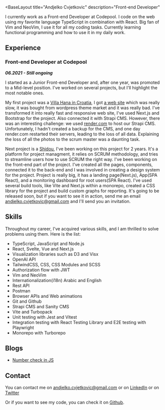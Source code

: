 

<BaseLayout
  title="Andjelko Cvjetkovic"
  description="Front-end Developer"
>

<MyInfo 
  name="Andjelko Cvjetkovic"
  position="Front-end Developer"
  company="Codepool"
  company_url="https://codepool.io"
/>

<Prose>

I currently work as a Front-end Developer at Codepool. 
I code on the web using my favorite language TypeScript in combination with React.
Big fan of Vim and NeoVim, I use it for all my coding tasks.
Currently learning functional programming and how to use it in my daily work.


## Experience

### Front-end Developer at Codepool

***06.2021 - Still ongoing*** 

I started as a Junior Front-end Developer and, after one year, was promoted to a Mid-level position.
I've worked on several projects, but I'll highlight the most notable ones.


My first project was a [Villa Hana in Croatia](https://villahana-croatia.com/), I got [a web site](https://villa-hana.vercel.app/) which was really slow, it was bought from wordpress theme market and it was really bad.
I've transformed it into really fast and responsive web site, I've used Next.js and Bootstrap for the project.
Also connected it with Strapi CMS. 
However, there was an interesting challenge: we used [render.com](https://render.com/) to host our Strapi CMS. Unfortunately, I hadn't created a backup for the CMS, and one day render.com restarted their servers, leading to the loss of all data. Explaining the loss of all the photos to the scrum master was a daunting task.


Next project is a [Shidou](https://app.shidou.io), I've been working on this project for 2 years.
It's a platform for project managment, it relies on SCRUM methodology, and tries to streamline users how to use SCRUM the right way.
I've been working on the front-end part of the project. I've created all the pages, components, connected it to the back-end and I was involved in creating a design system for the project.
Project is really big, it has a landing page(Next.js), App(SPA React), and a monitoring dashboard for root users(SPA React). 
I've used several build tools, like Vite and Next.js within a monorepo, created a CSS library for the project and build custom graphs for reporting.
It's going to be released soon, but if you want to see it in action, send me an email [andjelko.cvjetkovic@gmail.com](mailto:andjelko.cvjetkovic@gmail.com) and I'll send you an invitation.





## Skills

Throughout my career, I've acquired various skills, and I am thrilled to solve problems using them.
Here is the list:

 - TypeScript, JavaScript and Node.js 
 - React, Svelte, Vue and Next.js
 - Visualization libraries such as D3 and Visx
 - OpenAI API
 - TailwindCSS, CSS, CSS Modules and SCSS
 - Authorization flow with JWT
 - Vim and NeoVim
 - Internationalization(i18n) Arabic and English
 - Rest API
 - Postman
 - Browser APIs and Web animations 
 - Git and Github
 - Strapi CMS and Sanity CMS
 - Vite and Turbopack
 - Unit testing with Jest and Vitest
 - Integration testing with React Testing Library and E2E testing with Playwright
 - Monorepo with Turborepo


## Blogs


 - <a href='/blog/number-check-js'>Number check in JS</a> 




## Contact


You can contact me on [andjelko.cvjetkovic@gmail.com](mailto:andjelko.cvjetkovic@gmail.com)
or on [LinkedIn](https://www.linkedin.com/in/andelkocvjekovic/)
or on [Twitter](https://twitter.com/andjelko_dev)

Or if you want to see my code, you can check it on [Github](https://github.com/andelkocvjetkovic).



</Prose>

</BaseLayout>
